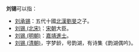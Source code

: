'''刘锡'''可以指：
*[[刘承锡|刘承锡]]：五代十國[[北漢|北漢]][[劉旻|劉旻]]之子。
*[[刘锡_(北宋)|刘锡 (北宋)]]：[[宋朝|宋朝]]大臣。
*[[刘锡_(明朝)|刘锡 (明朝)]]：[[嘉靖|嘉靖]][[進士|進士]]。
*[[刘锡_(清朝)|刘锡 (清朝)]]，字梦龄，号韵湖，有诗集《韵湖偶吟》。

{{disambig|X锡|Cat=二字刘姓人名消歧义}}